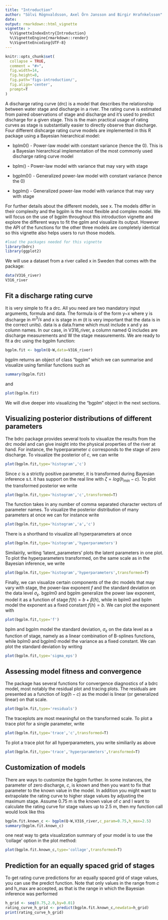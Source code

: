 ```yaml
---
title: "Introduction"
author: "Sölvi Rögnvaldsson, Axel Örn Jansson and Birgir Hrafnkelsson"
date:
output: rmarkdown::html_vignette
vignette: >
  %\VignetteIndexEntry{Introduction}
  %\VignetteEngine{rmarkdown::render}
  %\VignetteEncoding{UTF-8}
---
```


```r
knitr::opts_chunk$set(
  collapse = TRUE,
  comment = "#>",
  fig.width=14, 
  fig.height=8, 
  fig.path='figs-introduction/',
  fig.align='center',
  prompt=T
)
```
A discharge rating curve (drc) is a model that describes the relationship between water stage and discharge in a river. The rating curve is estimated from paired observations of stage and discharge and it's used to predict discharge for a given stage. This is the main practical usage of rating curves as stage is substantially easier to directly observe than discharge. Four different dishcarge rating curve models are implemented in this R package using a Bayesian hierarchical model:

* bplm0() - Power-law model with constant variance (hence the 0). This is a Bayesian hierarchical implementation of the most commonly used discharge rating curve model

* bplm() - Power-law model with variance that may vary with stage

* bgplm0() - Generalized power-law model with constant variance (hence the 0)

* bgplm() - Generalized power-law model with variance that may vary with stage

For further details about the different models, see x. The models differ in their complexity and the bgplm is the most flexible and complex model. We will focus on the use of bgplm throughout this introduction vignette and explore the different ways to fit the gplm and visualize its output. However the API of the functions for the other three models are completely identical so this vignette also helps users to run those models. 
```r
#load the packages needed for this vignette
library(bdrc)
library(ggplot2)
```
We will use a dataset from a river called x in Sweden that comes with the package:
```r
data(V316_river)
V316_river
```
## Fit a discharge rating curve
It is very simple to fit a drc. All you need are two mandatory input arguments, formula and data. The formula is of the form y~x where y is discharge in $m^3/s$ and x is stage in $m$ (it is very important that the data is in the correct units). data is a data.frame which must include x and y as column names. In our case, in V316_river, a column named Q includes are discharge measurements and W the stage measurements. We are ready to fit a drc using the bgplm function:

```r
bgplm.fit <- bgplm(Q~W,data=V316_river)
```
bgplm returns an object of class "bgplm" which we can summarise and visualize using familiar functions such as

```r
summary(bgplm.fit)
```
and

```r
plot(bgplm.fit)
```

We will dive deeper into visualizing the "bgplm" object in the next sections.

## Visualizing posterior distributions of different parameters
The bdrc package provides several tools to visualize the results from the drc model and can give insight into the physical properties of the river at hand. For instance, the hyperparameter $c$ corresponds to the stage of zero discharge. To visualize the posterior of $c$, we can write

```r
plot(bgplm.fit,type='histogram','c')
```
Since $c$ is a strictly positive parameter, it is transformed during Bayesian inference s.t. it has support on the real line with $\zeta=log(h_{min}-c)$. To plot the transformed posterior we write

```r
plot(bgplm.fit,type='histogram','c',transformed=T)
```
The function takes in any number of comma separated character vectors of parameter names. To visualize the posterior distribution of many parameters at once we can for instance write

```r
plot(bgplm.fit,type='histogram','a','c')
```
There is a shorthand to visualize all hyperparameters at once
```r
plot(bgplm.fit,type='histogram','hyperparameters')
```
Similairily, writing 'latent_parameters' plots the latent parameters in one plot. To plot the hyperparameters transformed, on the same scale as in the Bayesian inference, we write

```r
plot(bgplm.fit,type='histogram','hyperparameters',transformed=T)
```

Finally, we can visualize certain components of the drc models that may vary with stage, the power-law exponent $f$ and the standard deviation on the data level $\sigma_{\varepsilon}$. bgplm0 and bgplm generalize the power law exponent, model it as a function of stage $f(h)=b+\beta(h)$, while in bplm0 and bplm model the exponent as a fixed constant $f(h)=b$. We can plot the exponent with

```r
plot(bgplm.fit,type='f')
```
bplm and bgplm model the standard deviation, $\sigma_{\varepsilon}$ on the data level as a function of stage, namely as a linear combination of B-splines functions, while bplm0 and bgplm0 model the variance as a fixed constant. We can plot the standard deviation by writing
```r
plot(bgplm.fit,type='sigma_eps')
```

## Assessing model fitness and convergence
The package has several functions for convergence diagnostics of a bdrc model, most notably the residual plot and tracing plots. The residuals are presented as a function of $log(h-c)$ as the model is linear (or generalized linear) on that scale. 
```r
plot(bgplm.fit,type='residuals')
```
The traceplots are most meaningful on the transformed scale. To plot a trace plot for a single parameter, write

```r
plot(bgplm.fit,type='trace','c',transformed=T)
```

To plot a trace plot for all hyperparameters, you write similiarily as above
```r
plot(bgplm.fit,type='trace','hyperparameters',transformed=T)
```

## Customization of models
There are ways to customize the bgplm further. In some instances, the parameter of zero discharge, $c$, is known and then you want to fix that parameter to the known value in the model. In addition you might want to extrapolate the rating curve to higher stage values by adjusting the maximum stage. Assume 0.75 m is the known value of $c$ and I want to calculate the rating curve for stage values up to 2.5 m, then  my function call would look like this
```r
bgplm.fit.known_c <- bgplm(Q~W,V316_river,c_param=0.75,h_max=2.5)
summary(bgplm.fit.known_c)
```
one neat way to geta visualization summary of your model is to use the 'collage' option in the plot method:

```r
plot(bgplm.fit.known_c,type='collage',transformed=T)
```

## Prediction for an equally spaced grid of stages
To get rating curve predictions for an equally spaced grid of stage values, you can use the predict function. Note that only values in the range from $c$ and h_max are accepted, as that is the range in which the Bayesian inference was performed
```r
h_grid <- seq(0.75,2.0,by=0.01)
rating_curve_h_grid <- predict(bgplm.fit.known_c,newdata=h_grid)
print(rating_curve_h_grid)
```

